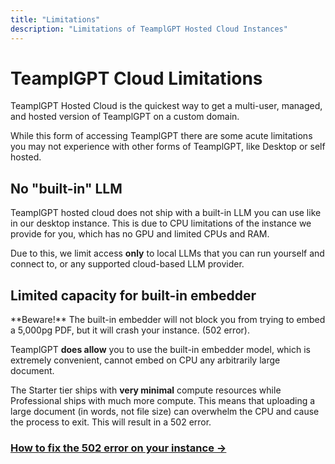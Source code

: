 ```yaml
---
title: "Limitations"
description: "Limitations of TeamplGPT Hosted Cloud Instances"
---
```



# TeamplGPT Cloud Limitations

TeamplGPT Hosted Cloud is the quickest way to get a multi-user, managed, and hosted version of TeamplGPT on a custom domain.

While this form of accessing TeamplGPT there are some acute limitations you may not experience with other forms of TeamplGPT, like Desktop or self hosted.

## No "built-in" LLM

TeamplGPT hosted cloud does not ship with a built-in LLM you can use like in our desktop instance. This is due to CPU limitations of the instance we provide for you, which has no GPU and limited CPUs and RAM.

Due to this, we limit access **only** to local LLMs that you can run yourself and connect to, or any supported cloud-based LLM provider.

## Limited capacity for built-in embedder

<Callout type="error" emoji="️‼️">
  **Beware!** The built-in embedder will not block you from trying to embed a
  5,000pg PDF, but it will crash your instance. (502 error).
</Callout>

TeamplGPT **does allow** you to use the built-in embedder model, which is extremely convenient, cannot embed on CPU any arbitrarily large document.

The Starter tier ships with **very minimal** compute resources while Professional ships with much more compute. This means that uploading a large document (in words, not file size) can overwhelm the CPU and cause
the process to exit. This will result in a 502 error.

### [How to fix the 502 error on your instance &rarr;](/)
